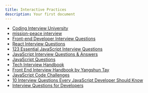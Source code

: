 ```yaml
---
title: Interactive Practices
description: Your first document
---
```


- [Coding Interview University](https://github.com/jwasham/coding-interview-university)
- [mission-peace interview](https://github.com/mission-peace/interview)
- [Front-end Developer Interview Questions](https://github.com/h5bp/Front-end-Developer-Interview-Questions)
- [React Interview Questions](https://github.com/sudheerj/reactjs-interview-questions)
- [123 Essential JavaScript Interview Questions](https://github.com/ganqqwerty/123-Essential-JavaScript-Interview-Questions)
- [JavaScript Interview Questions & Answers](https://github.com/sudheerj/javascript-interview-questions)
- [JavaScript Questions](https://github.com/lydiahallie/javascript-questions/blob/master/README.md)
- [Tech Interview Handbook](https://techinterviewhandbook.org/)
- [Front End Interview Handbook by Yangshun Tay](https://frontendinterviewhandbook.com/)
- [JavaScript Code Challenges](https://github.com/sadanandpai/javascript-code-challenges)
- [10 Interview Questions Every JavaScript Developer Should Know](https://medium.com/javascript-scene/10-interview-questions-every-javascript-developer-should-know-6fa6bdf5ad95)
- [Interview Questions for Developers](https://www.itflashcards.com/)
